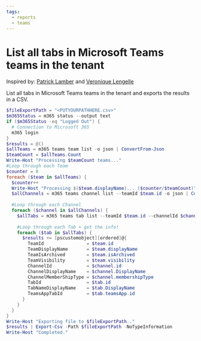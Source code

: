 ```yaml
---
tags:
  - reports
  - teams
---
```



# List all tabs in Microsoft Teams teams in the tenant

Inspired by: [Patrick Lamber](https://www.nubo.eu/List-all-tabs-in-Microsoft-Teams-teams-in-the-tenant-using-CLI-for-Microsoft-365/) and [Veronique Lengelle](https://veronicageek.com/powershell/powershell-for-m365/get-teams-channels-tabs-and-privacy-settings-using-teams-pnp-powershell/2020/07/)

List all tabs in Microsoft Teams teams in the tenant and exports the results in a CSV.

<Tabs>
  <TabItem value="PowerShell">

  ```powershell
  $fileExportPath = "<PUTYOURPATHHERE.csv>"
  $m365Status = m365 status --output text
  if ($m365Status -eq "Logged Out") {
    # Connection to Microsoft 365
    m365 login
  }
  $results = @()
  $allTeams = m365 teams team list -o json | ConvertFrom-Json
  $teamCount = $allTeams.Count
  Write-Host "Processing $teamCount teams..."
  #Loop through each Team
  $counter = 0
  foreach ($team in $allTeams) {
    $counter++
    Write-Host "Processing $($team.displayName)... ($counter/$teamCount)"
    $allChannels = m365 teams channel list --teamId $team.id -o json | ConvertFrom-Json
      
    #Loop through each Channel
    foreach ($channel in $allChannels) {
      $allTabs = m365 teams tab list --teamId $team.id --channelId $channel.id -o json | ConvertFrom-Json
          
      #Loop through each Tab + get the info!
      foreach ($tab in $allTabs) {
        $results += [pscustomobject][ordered]@{
          TeamId                = $team.id
          TeamDisplayName       = $team.displayName
          TeamIsArchived        = $team.isArchived
          TeamVisibility        = $team.visibility
          ChannelId             = $channel.id
          ChannelDisplayName    = $channel.DisplayName
          ChannelMemberShipType = $channel.membershipType
          TabId                 = $tab.id
          TabNameDisplayName    = $tab.DisplayName
          TeamsAppTabId         = $tab.teamsApp.id
        }
      }
    }
  }
  Write-Host "Exporting file to $fileExportPath.."
  $results | Export-Csv -Path $fileExportPath -NoTypeInformation
  Write-Host "Completed."
  ```

  </TabItem>
</Tabs>


